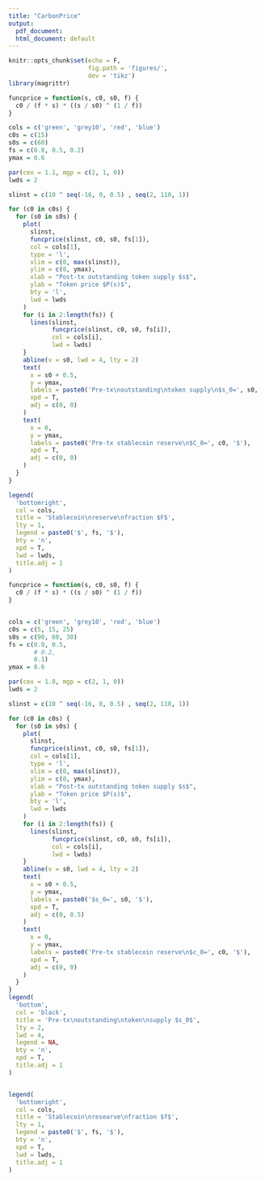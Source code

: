 ```yaml
---
title: "CarbonPrice"
output:
  pdf_document:
  html_document: default
---
```


```r
knitr::opts_chunk$set(echo = F,
                      fig.path = 'figures/',
                      dev = 'tikz')
library(magrittr)
```


```r
funcprice = function(s, c0, s0, f) {
  c0 / (f * s) * ((s / s0) ^ (1 / f))
}

cols = c('green', 'grey10', 'red', 'blue')
c0s = c(15)
s0s = c(60)
fs = c(0.8, 0.5, 0.2)
ymax = 0.6

par(cex = 1.1, mgp = c(2, 1, 0))
lwds = 2

slinst = c(10 ^ seq(-16, 0, 0.5) , seq(2, 110, 1))

for (c0 in c0s) {
  for (s0 in s0s) {
    plot(
      slinst,
      funcprice(slinst, c0, s0, fs[1]),
      col = cols[1],
      type = 'l',
      xlim = c(0, max(slinst)),
      ylim = c(0, ymax),
      xlab = "Post-tx outstanding token supply $s$",
      ylab = "Token price $P(s)$",
      bty = 'l',
      lwd = lwds
    )
    for (i in 2:length(fs)) {
      lines(slinst,
            funcprice(slinst, c0, s0, fs[i]),
            col = cols[i],
            lwd = lwds)
    }
    abline(v = s0, lwd = 4, lty = 2)
    text(
      x = s0 + 0.5,
      y = ymax,
      labels = paste0('Pre-tx\noutstanding\ntoken supply\n$s_0=', s0, '$'),
      xpd = T,
      adj = c(0, 0)
    )
    text(
      x = 0,
      y = ymax,
      labels = paste0('Pre-tx stablecoin reserve\n$C_0=', c0, '$'),
      xpd = T,
      adj = c(0, 0)
    )
  }
}

legend(
  'bottomright',
  col = cols,
  title = 'Stablecoin\nreserve\nfraction $F$',
  lty = 1,
  legend = paste0('$', fs, '$'),
  bty = 'n',
  xpd = T,
  lwd = lwds,
  title.adj = 1
)
```


```r
funcprice = function(s, c0, s0, f) {
  c0 / (f * s) * ((s / s0) ^ (1 / f))
}


cols = c('green', 'grey10', 'red', 'blue')
c0s = c(5, 15, 25)
s0s = c(90, 60, 30)
fs = c(0.9, 0.5,
       # 0.2,
       0.1)
ymax = 0.6

par(cex = 1.8, mgp = c(2, 1, 0))
lwds = 2

slinst = c(10 ^ seq(-16, 0, 0.5) , seq(2, 110, 1))

for (c0 in c0s) {
  for (s0 in s0s) {
    plot(
      slinst,
      funcprice(slinst, c0, s0, fs[1]),
      col = cols[1],
      type = 'l',
      xlim = c(0, max(slinst)),
      ylim = c(0, ymax),
      xlab = "Post-tx outstanding token supply $s$",
      ylab = "Token price $P(s)$",
      bty = 'l',
      lwd = lwds
    )
    for (i in 2:length(fs)) {
      lines(slinst,
            funcprice(slinst, c0, s0, fs[i]),
            col = cols[i],
            lwd = lwds)
    }
    abline(v = s0, lwd = 4, lty = 2)
    text(
      x = s0 + 0.5,
      y = ymax,
      labels = paste0('$s_0=', s0, '$'),
      xpd = T,
      adj = c(0, 0.5)
    )
    text(
      x = 0,
      y = ymax,
      labels = paste0('Pre-tx stablecoin reserve\n$c_0=', c0, '$'),
      xpd = T,
      adj = c(0, 0)
    )
  }
}
legend(
  'bottom',
  col = 'black',
  title = 'Pre-tx\noutstanding\ntoken\nsupply $s_0$',
  lty = 2,
  lwd = 4,
  legend = NA,
  bty = 'n',
  xpd = T,
  title.adj = 1
)


legend(
  'bottomright',
  col = cols,
  title = 'Stablecoin\nresearve\nfraction $f$',
  lty = 1,
  legend = paste0('$', fs, '$'),
  bty = 'n',
  xpd = T,
  lwd = lwds,
  title.adj = 1
)
```
